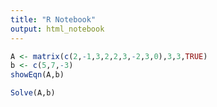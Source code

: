 ```yaml
---
title: "R Notebook"
output: html_notebook
---
```


```r
A <- matrix(c(2,-1,3,2,2,3,-2,3,0),3,3,TRUE)
b <- c(5,7,-3)
showEqn(A,b)
```

```r
Solve(A,b)
```